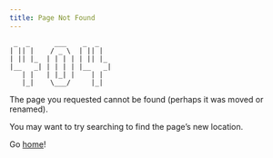 ```yaml
---
title: Page Not Found
---
```


```
 _  _      ___    _  _
| || |    / _ \  | || |
| || |_  | | | | | || |_
|__   _| | | | | |__   _|
   | |   | |_| |    | |
   |_|    \___/     |_|
```


The page you requested cannot be found (perhaps it was moved or renamed).

You may want to try searching to find the page's new location.

Go [home](/)!
